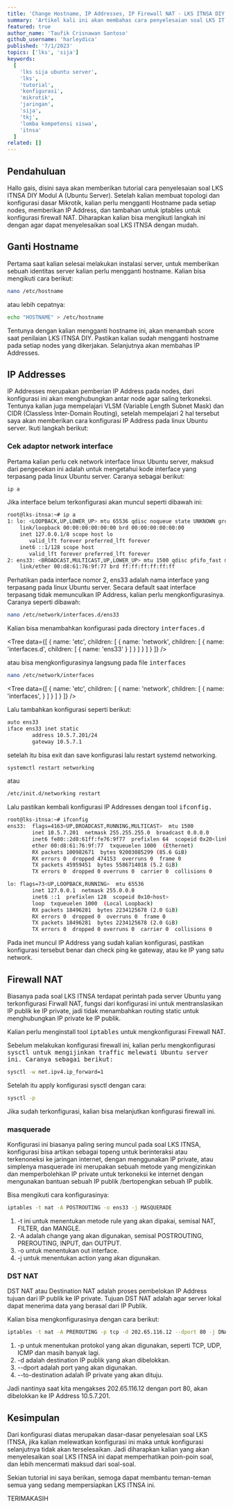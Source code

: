 ```yaml
---
title: 'Change Hostname, IP Addresses, IP Firewall NAT - LKS ITNSA DIY'
summary: 'Artikel kali ini akan membahas cara penyelesaian soal LKS IT Network System Administration Tingkat Provinsi Yogyakarta 2023 Modul A (Ubuntu Server) dengan mudah, bagi kalian yang ingin mencobanya simak tutorial ini sampai selesai😉'
featured: true
author_name: 'Taufik Crisnawan Santoso'
github_username: 'harleydica'
published: '7/1/2023'
topics: ['lks', 'sija']
keywords:
  [
    'lks sija ubuntu server',
    'lks',
    'tutorial',
    'konfigurasi',
    'mikrotik',
    'jaringan',
    'sija',
    'tkj',
    'lomba kompetensi siswa',
    'itnsa'
  ]
related: []
---
```


## Pendahuluan

Hallo gais, disini saya akan memberikan tutorial cara penyelesaian soal LKS ITNSA DIY Modul A (Ubuntu Server). Setelah kalian membuat topologi dan konfigurasi dasar Mikrotik, kalian perlu mengganti Hostname pada setiap nodes, memberikan IP Address, dan tambahan untuk iptables untuk konfigurasi firewall NAT. Diharapkan kalian bisa mengikuti langkah ini dengan agar dapat menyelesaikan soal LKS ITNSA dengan mudah.

## Ganti Hostname

Pertama saat kalian selesai melakukan instalasi server, untuk memberikan sebuah identitas server kalian perlu mengganti hostname. Kalian bisa mengikuti cara berikut:

```bash
nano /etc/hostname
```

atau lebih cepatnya:

```bash
echo "HOSTNAME" > /etc/hostname
```

Tentunya dengan kalian mengganti hostname ini, akan menambah score saat penilaian LKS ITNSA DIY. Pastikan kalian sudah mengganti hostname pada setiap nodes yang dikerjakan. Selanjutnya akan membahas IP Addresses.

## IP Addresses

IP Addresses merupakan pemberian IP Address pada nodes, dari konfigurasi ini akan menghubungkan antar node agar saling terkoneksi. Tentunya kalian juga mempelajari VLSM (Variable Length Subnet Mask) dan CIDR (Classless Inter-Domain Routing), setelah mempelajari 2 hal tersebut saya akan memberikan cara konfigurasi IP Address pada linux Ubuntu server. Ikuti langkah berikut: 

### Cek adaptor network interface

Pertama kalian perlu cek network interface linux Ubuntu server, maksud dari pengecekan ini adalah untuk mengetahui kode interface yang terpasang pada linux Ubuntu server. Caranya sebagai berikut:

```bash
ip a
```

Jika interface belum terkonfigurasi akan muncul seperti dibawah ini: 

```bash
root@lks-itnsa:~# ip a
1: lo: <LOOPBACK,UP,LOWER_UP> mtu 65536 qdisc noqueue state UNKNOWN group default qlen 1000
    link/loopback 00:00:00:00:00:00 brd 00:00:00:00:00:00
    inet 127.0.0.1/8 scope host lo
       valid_lft forever preferred_lft forever
    inet6 ::1/128 scope host 
       valid_lft forever preferred_lft forever
2: ens33: <BROADCAST,MULTICAST,UP,LOWER_UP> mtu 1500 qdisc pfifo_fast master vmbr0 state UP group default qlen 1000
    link/ether 00:d8:61:76:9f:77 brd ff:ff:ff:ff:ff:ff
```

Perhatikan pada interface nomor 2, ens33 adalah nama interface yang terpasang pada linux Ubuntu server. Secara default saat interface terpasang tidak memunculkan IP Address, kalian perlu mengkonfigurasinya. Caranya seperti dibawah: 

```bash
nano /etc/network/interfaces.d/ens33
```

Kalian bisa menambahkan konfigurasi pada directory <Kbd>interfaces.d</Kbd>

<Tree
  data={[
    {
      name: 'etc',
      children: [
        {
          name: 'network',
          children: [
            {
              name: 'interfaces.d',
              children: [
                {
                  name: 'ens33'
                }
              ]
            }
          ]
        }
      ]
    }
  ]}
/>

atau bisa mengkonfigurasinya langsung pada file <Kbd>interfaces</Kbd>

```bash
nano /etc/network/interfaces
```

<Tree
  data={[
    {
      name: 'etc',
      children: [
        {
          name: 'network',
          children: [
            {
              name: 'interfaces',
            }
          ]
        }
      ]
    }
  ]}
/>

Lalu tambahkan konfigurasi seperti berikut: 

```bash
auto ens33
iface ens33 inet static
        address 10.5.7.201/24
        gateway 10.5.7.1
```

setelah itu bisa exit dan save konfigurasi lalu restart systemd networking.

```bash
systemctl restart networking
```

atau

```bash
/etc/init.d/networking restart
```

Lalu pastikan kembali konfigurasi IP Addresses dengan tool <Kbd>ifconfig<Kbd>.

```bash
root@lks-itnsa:~# ifconfig
ens33:  flags=4163<UP,BROADCAST,RUNNING,MULTICAST>  mtu 1500
        inet 10.5.7.201  netmask 255.255.255.0  broadcast 0.0.0.0
        inet6 fe80::2d8:61ff:fe76:9f77  prefixlen 64  scopeid 0x20<link>
        ether 00:d8:61:76:9f:77  txqueuelen 1000  (Ethernet)
        RX packets 100982671  bytes 92003085299 (85.6 GiB)
        RX errors 0  dropped 474153  overruns 0  frame 0
        TX packets 45959451  bytes 5586714018 (5.2 GiB)
        TX errors 0  dropped 0 overruns 0  carrier 0  collisions 0

lo: flags=73<UP,LOOPBACK,RUNNING>  mtu 65536
        inet 127.0.0.1  netmask 255.0.0.0
        inet6 ::1  prefixlen 128  scopeid 0x10<host>
        loop  txqueuelen 1000  (Local Loopback)
        RX packets 18496281  bytes 2234125678 (2.0 GiB)
        RX errors 0  dropped 0  overruns 0  frame 0
        TX packets 18496281  bytes 2234125678 (2.0 GiB)
        TX errors 0  dropped 0 overruns 0  carrier 0  collisions 0
```

Pada inet muncul IP Address yang sudah kalian konfigurasi, pastikan konfigurasi tersebut benar dan check ping ke gateway, atau ke IP yang satu network.

## Firewall NAT

Biasanya pada soal LKS ITNSA terdapat perintah pada server Ubuntu yang terkonfigurasi Firwall NAT, fungsi dari konfigurasi ini untuk mentranslasikan IP publik ke IP private, jadi tidak menambahkan routing static untuk menghubungkan IP private ke IP publik. 

Kalian perlu menginstall tool <Kbd>iptables</Kbd> untuk mengkonfigurasi Firewall NAT.

Sebelum melakukan konfigurasi firewall ini, kalian perlu mengkonfigurasi <Kbd>sysctl<Kbd> untuk mengijinkan traffic melewati Ubuntu server ini. Caranya sebagai berikut: 

```bash
sysctl -w net.ipv4.ip_forward=1
```

Setelah itu apply konfigurasi sysctl dengan cara:

```bash
sysctl -p
```

Jika sudah terkonfigurasi, kalian bisa melanjutkan konfigurasi firewall ini.

### masquerade

Konfigurasi ini biasanya paling sering muncul pada soal LKS ITNSA, konfigurasi bisa artikan sebagai topeng untuk berinteraksi atau terkenoneksi ke jaringan internet, dengan menggunakan IP private, atau simplenya masquerade ini merupakan sebuah metode yang mengizinkan dan memperbolehkan IP private untuk terkoneksi ke internet dengan mengunakan bantuan sebuah IP publik /bertopengkan sebuah IP publik.

Bisa mengikuti cara konfigurasinya:

```bash
iptables -t nat -A POSTROUTING -o ens33 -j MASQUERADE
```

1. -t ini untuk menentukan metode rule yang akan dipakai, semisal NAT, FILTER, dan MANGLE.
2. -A adalah change yang akan digunakan, semisal POSTROUTING, PREROUTING, INPUT, dan OUTPUT.
3. -o untuk menentukan out interface.
4. -j untuk menentukan action yang akan digunakan.

### DST NAT

DST NAT atau Destination NAT adalah proses pembelokan IP Address tujuan dari IP publik ke IP private. Tujuan DST NAT adalah agar server lokal dapat menerima data yang berasal dari IP Publik.

Kalian bisa mengkonfigurasinya dengan cara berikut: 

```bash
iptables -t nat -A PREROUTING -p tcp -d 202.65.116.12 --dport 80 -j DNAT --to-destination 10.5.7.201
```

1. -p untuk menentukan protokol yang akan digunakan, seperti TCP, UDP, ICMP dan masih banyak lagi.
2. -d adalah destination IP publik yang akan dibelokkan.
3. --dport adalah port yang akan digunakan.
4. --to-destination adalah IP private yang akan dituju.

Jadi nantinya saat kita mengakses 202.65.116.12 dengan port 80, akan dibelokkan ke IP Address 10.5.7.201. 

## Kesimpulan

Dari konfigurasi diatas merupakan dasar-dasar penyelesaian soal LKS ITNSA, jika kalian melewatkan konfigurasi ini maka untuk konfigurasi selanjutnya tidak akan terselesaikan. Jadi diharapkan kalian yang akan menyelesaikan soal LKS ITNSA ini dapat memperhatikan poin-poin soal, dan lebih mencermati maksud dari soal-soal.

Sekian tutorial ini saya berikan, semoga dapat membantu teman-teman semua yang sedang mempersiapkan LKS ITNSA ini.

<Callout icon='👋' type='info'>
  TERIMAKASIH
</Callout>